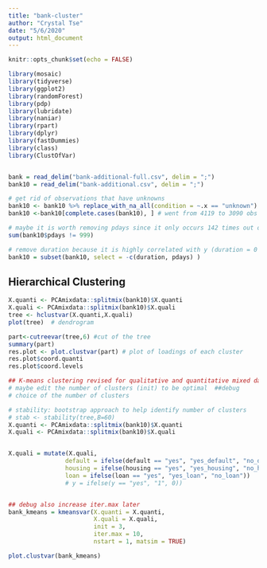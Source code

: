 ---
title: "bank-cluster"
author: "Crystal Tse"
date: "5/6/2020"
output: html_document
---

```{r setup, include=FALSE}
knitr::opts_chunk$set(echo = FALSE)

```

```{r}
library(mosaic)
library(tidyverse)
library(ggplot2)
library(randomForest)
library(pdp)
library(lubridate)
library(naniar)
library(rpart)
library(dplyr)
library(fastDummies)
library(class)
library(ClustOfVar)


bank = read_delim("bank-additional-full.csv", delim = ";")
bank10 = read_delim("bank-additional.csv", delim = ";")
```


```{r}
# get rid of observations that have unknowns
bank10 <- bank10 %>% replace_with_na_all(condition = ~.x == "unknown")
bank10 <-bank10[complete.cases(bank10), ] # went from 4119 to 3090 obs

# maybe it is worth removing pdays since it only occurs 142 times out of the 3090 obs
sum(bank10$pdays != 999)

# remove duration because it is highly correlated with y (duration = 0 --> no)
bank10 = subset(bank10, select = -c(duration, pdays) )

```

## Hierarchical Clustering

```{r}
X.quanti <- PCAmixdata::splitmix(bank10)$X.quanti
X.quali <- PCAmixdata::splitmix(bank10)$X.quali
tree <- hclustvar(X.quanti,X.quali)
plot(tree)  # dendrogram
```


```{r}
part<-cutreevar(tree,6) #cut of the tree
summary(part)
res.plot <- plot.clustvar(part) # plot of loadings of each cluster
res.plot$coord.quanti
res.plot$coord.levels
```

```{r}

## K-means clustering revised for qualitative and quantitative mixed data
# maybe edit the number of clusters (init) to be optimal  ##debug
# choice of the number of clusters

# stability: bootstrap approach to help identify number of clusters
# stab <- stability(tree,B=60)
X.quanti <- PCAmixdata::splitmix(bank10)$X.quanti
X.quali <- PCAmixdata::splitmix(bank10)$X.quali


X.quali = mutate(X.quali, 
                default = ifelse(default == "yes", "yes_default", "no_default"),
                housing = ifelse(housing == "yes", "yes_housing", "no_housing"),
                loan = ifelse(loan == "yes", "yes_loan", "no_loan"))
                # y = ifelse(y == "yes", "1", 0))


## debug also increase iter.max later
bank_kmeans = kmeansvar(X.quanti = X.quanti, 
                        X.quali = X.quali, 
                        init = 3,
                        iter.max = 10,
                        nstart = 1, matsim = TRUE)

plot.clustvar(bank_kmeans)
```

